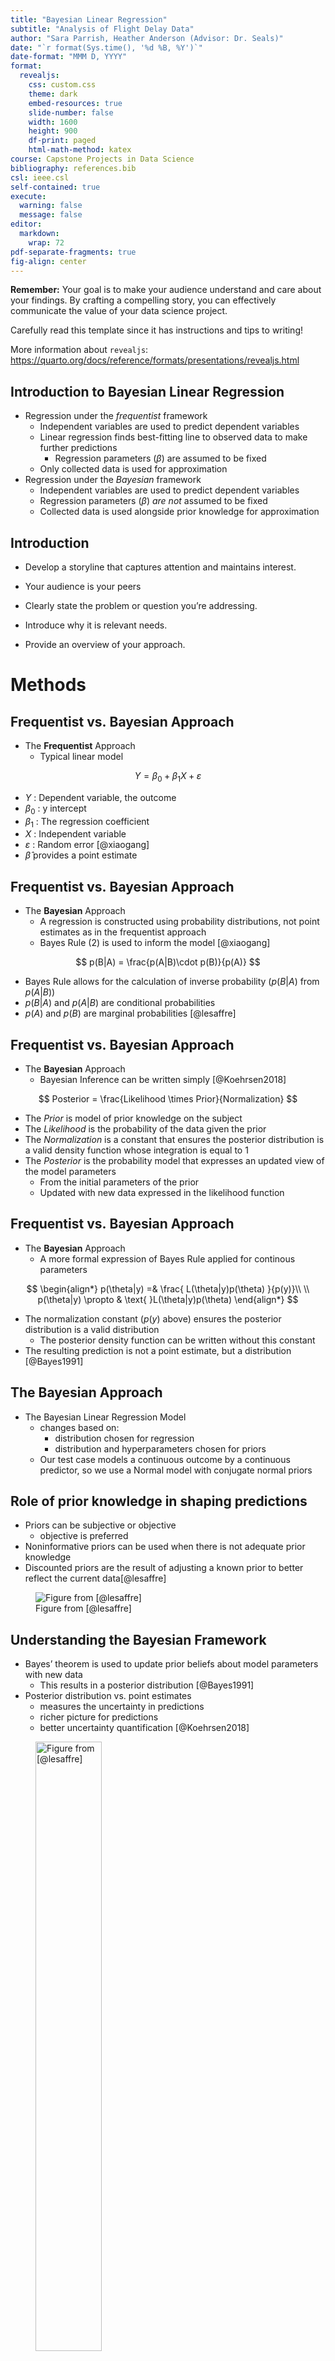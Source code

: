 ```yaml
---
title: "Bayesian Linear Regression"
subtitle: "Analysis of Flight Delay Data"
author: "Sara Parrish, Heather Anderson (Advisor: Dr. Seals)"
date: "`r format(Sys.time(), '%d %B, %Y')`"
date-format: "MMM D, YYYY"
format:
  revealjs:
    css: custom.css
    theme: dark
    embed-resources: true
    slide-number: false
    width: 1600
    height: 900
    df-print: paged
    html-math-method: katex
course: Capstone Projects in Data Science
bibliography: references.bib
csl: ieee.csl
self-contained: true
execute: 
  warning: false
  message: false
editor: 
  markdown: 
    wrap: 72
pdf-separate-fragments: true
fig-align: center
---
```



::: callout-important
**Remember:** Your goal is to make your audience understand and care
about your findings. By crafting a compelling story, you can effectively
communicate the value of your data science project.

Carefully read this template since it has instructions and tips to
writing!

More information about `revealjs`:
<https://quarto.org/docs/reference/formats/presentations/revealjs.html>
:::


## Introduction to Bayesian Linear Regression

- Regression under the *frequentist* framework
    - Independent variables are used to predict dependent variables
    - Linear regression finds best-fitting line to observed data to make further predictions
      - Regression parameters ($\beta$) are assumed to be fixed
    - Only collected data is used for approximation
- Regression under the *Bayesian* framework
    - Independent variables are used to predict dependent variables
    - Regression parameters ($\beta$) *are not* assumed to be fixed
    - Collected data is used alongside prior knowledge for approximation

## Introduction  {.smaller}

-   Develop a storyline that captures attention and maintains interest.

-   Your audience is your peers

-   Clearly state the problem or question you're addressing.

-   Introduce why it is relevant needs.

-   Provide an overview of your approach.

# Methods

## Frequentist vs. Bayesian Approach

- The **Frequentist** Approach
  - Typical linear model 
  
$$
Y = \beta_0 + \beta_1X + \varepsilon
$$

  - $Y$ : Dependent variable, the outcome
  - $\beta_0$ : y intercept
  - $\beta_1$ : The regression coefficient 
  - $X$ : Independent variable
  - $\varepsilon$ : Random error [@xiaogang]
- $\hat\beta$ provides a point estimate


## Frequentist vs. Bayesian Approach

- The **Bayesian** Approach
  - A regression is constructed using probability distributions, not point estimates as in the frequentist approach
  - Bayes Rule (2) is used to inform the model [@xiaogang]

$$
p(B|A) = \frac{p(A|B)\cdot p(B)}{p(A)}
$$

- Bayes Rule allows for the calculation of inverse probability ($p(B|A) \text{ from } p(A|B)$)
- $p(B|A) \text{ and } p(A|B)$ are conditional probabilities
- $p(A) \text{ and } p(B)$ are marginal probabilities [@lesaffre]


## Frequentist vs. Bayesian Approach

- The **Bayesian** Approach
    - Bayesian Inference can be written simply [@Koehrsen2018]
    
$$
Posterior = \frac{Likelihood \times Prior}{Normalization}
$$

- The $Prior$ is model of prior knowledge on the subject
- The $Likelihood$ is the probability of the data given the prior
- The $Normalization$ is a constant that ensures the posterior distribution is a valid density function whose integration is equal to 1
- The $Posterior$ is the probability model that expresses an updated view of the model parameters
  - From the initial parameters of the prior
  - Updated with new data expressed in the likelihood function


## Frequentist vs. Bayesian Approach

- The **Bayesian** Approach
  - A more formal expression of Bayes Rule applied for continous parameters
  
$$
\begin{align*}
p(\theta|y) =& \frac{ L(\theta|y)p(\theta) }{p(y)}\\
\\
p(\theta|y) \propto &   \text{ }L(\theta|y)p(\theta)
\end{align*}
$$

- The normalization constant ($p(y)$ above) ensures the posterior distribution is a valid distribution
  - The posterior density function can be written without this constant
- The resulting prediction is not a point estimate, but a distribution [@Bayes1991]

## The Bayesian Approach

- The Bayesian Linear Regression Model
  - changes based on:
      - distribution chosen for regression
      - distribution and hyperparameters chosen for priors
  - Our test case models a continuous outcome by a continuous predictor, so we use a Normal model with conjugate normal priors


## Role of prior knowledge in shaping predictions

- Priors can be subjective or objective
    - objective is preferred
- Noninformative priors can be used when there is not adequate prior
    knowledge
- Discounted priors are the result of adjusting a known prior to
    better reflect the current data[@lesaffre]

![Figure from [@lesaffre]](images/priorposterior.png)

## Understanding the Bayesian Framework

::: {layout-ncol=2}

- Bayes’ theorem is used to update prior beliefs about model
    parameters with new data
    - This results in a posterior distribution [@Bayes1991]
- Posterior distribution vs. point estimates
    - measures the uncertainty in predictions
    - richer picture for predictions
    - better uncertainty quantification [@Koehrsen2018]


![Figure from [@lesaffre]](images/priorposterior.png){fig-align="right" width="50%"}

:::

## Interpreting the Posterior

- The marginal posterior density function (output) may not be available
- Makov Chain Monte Carlo is commonly used
  - Markov chain sequence establishes a sample space from the posterior
  - Integration of samples generated through Monte Carlo techniques from the sample space
- Some popular MCMC algorithms:
  - Gibbs sampler
  - Metropolis-Hastings (MH) [@lesaffre]

## The Model

$$
\begin{align*}
Y_i|\beta_0, \beta_1, \sigma &\overset{\text{ind}}{\sim} N (\mu_i, \sigma^2) && \text{with } && \mu_i = \beta_0 + \beta_1X_i
\end{align*}
$$
Where:
- $Y_i$ is the arrival delay for the i-th flight
- $X_i$ is the departure delay for the i-th flight
- $\mu_i = \beta_0 + \beta_1X_i$ is the local mean arrival delay, ,  specific to the departure time 
- $\sigma^2$ is the variance of the errors
- $\overset{\text{ind}}{\sim}$ indicates conditional independence of each arrival delay with the given parameters

## Prior Selection

- Regression parameters
  - Intercept: $\beta_0 \sim N(m_0, s^2_0)$ 
  - Slope: $\beta_1 \sim N(m_1, s^2_1)$ 
  - Error: $\sigma \sim \text{Exp}(l)$

## The Bayesian Linear Regression Model

  The model can be written as

$$  
\begin{align*}
Y_i|\beta_0, \beta_1, \sigma &\overset{\text{ind}}{\sim} N (\mu_i, \sigma^2) && \text{with } && \mu_i = \beta_0 + \beta_1X_i \\ 
\beta_{0} &\sim N(m_0, s_0^2)\\
\beta_1 &\sim N(m_1, s_1^2)\\
\sigma &\sim \text{Exp}(l)
\end{align*}
$$

## Tuning Hyperparameters

$$
\begin{align*}
\beta_{0c} &\sim N(2, 36^2)\\
\beta_{1} &\sim N(0.02, 0.01^2)\\
\sigma &\sim \text{Exp}(0.02)
\end{align*}
$$

## The Updated Model

$$  
\begin{align*}
Y_i|\beta_0, \beta_1, \sigma &\overset{\text{ind}}{\sim} N (\mu_i, \sigma^2) && \text{with } && \mu_i = \beta_0 + \beta_1X_i \\ 
\beta_{0} &\sim N(2, 36^2)\\
\beta_1 &\sim N(0.02, 0.01^2)\\
\sigma &\sim \text{Exp}(0.02)
\end{align*}
$$

## Statistical Programming

- Data was analyzed in R [@R] , imported via CSV.
  - Data sourced from the [Bureau of Transportation Statistics](https://www.kaggle.com/datasets/patrickzel/flight-delay-and-cancellation-dataset-2019-2023?resource=download) via Kaggle @dataset.
- Libraries
  - rstanarm @rstanarm
    - stan_glm() function - simulation of model
    - posterior_predict() function - simulation of posterior
  - bayesrules @bayesrules
    - prediction_summary() function - evaluation of posterior
  
## Data Exploration and Visualization

-   Describe your data sources and collection process.

-   Present initial findings and insights through visualizations.

-   Highlight unexpected patterns or anomalies.

## Data Exploration and Visualization {.smaller}

A study was conducted to determine how...

```r
# loading packages 
library(tidyverse)
library(knitr)
library(ggthemes)
library(ggrepel)
library(dslabs)
```

```r
# Load Data
#kable(head(murders))

ggplot1 = murders %>% ggplot(mapping = aes(x=population/10^6, y=total)) 

  ggplot1 + geom_point(aes(col=region), size = 4) +
  geom_text_repel(aes(label=abb)) +
  scale_x_log10() +
  scale_y_log10() +
  geom_smooth(formula = "y~x", method=lm,se = F)+
  xlab("Populations in millions (log10 scale)") + 
  ylab("Total number of murders (log10 scale)") +
  ggtitle("US Gun Murders in 2010") +
  scale_color_discrete(name = "Region")+
      theme_bw()
  

```

## Modeling and Results

-   Explain your data preprocessing and cleaning steps.

-   Present your key findings in a clear and concise manner.

-   Use visuals to support your claims.

-   **Tell a story about what the data reveals.**

```r

```

## Conclusion

-   Summarize your key findings.

-   Discuss the implications of your results.

## References

::: {#refs}
:::